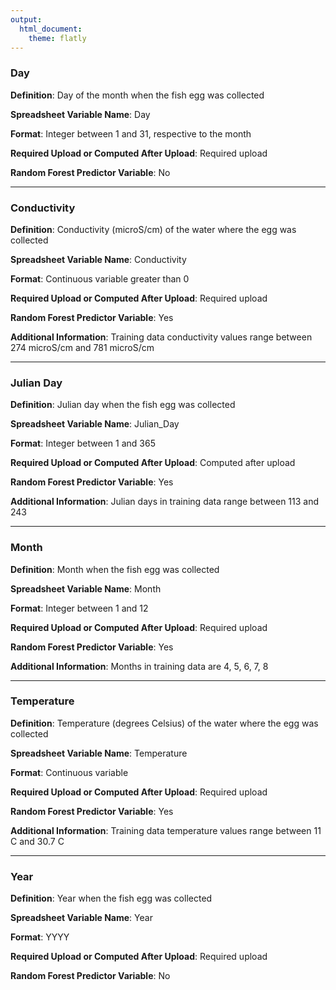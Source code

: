 ```yaml
---
output:
  html_document:
    theme: flatly
---
```


### Day

**Definition**: Day of the month when the fish egg was collected 

**Spreadsheet Variable Name**: Day

**Format**: Integer between 1 and 31, respective to the month

**Required Upload or Computed After Upload**: Required upload

**Random Forest Predictor Variable**: No

<hr/>

### Conductivity

**Definition**: Conductivity (microS/cm) of the water where the egg was collected

**Spreadsheet Variable Name**: Conductivity

**Format**: Continuous variable greater than 0

**Required Upload or Computed After Upload**: Required upload

**Random Forest Predictor Variable**: Yes

**Additional Information**: Training data conductivity values range between 274 microS/cm and	781 microS/cm

<hr/>

### Julian Day

**Definition**: Julian day when the fish egg was collected

**Spreadsheet Variable Name**: Julian_Day

**Format**: Integer between 1 and 365

**Required Upload or Computed After Upload**: Computed after upload

**Random Forest Predictor Variable**: Yes

**Additional Information**: Julian days in training data range between 113 and 243

<hr/>

### Month

**Definition**: Month when the fish egg was collected

**Spreadsheet Variable Name**: Month

**Format**: Integer between 1 and 12

**Required Upload or Computed After Upload**: Required upload

**Random Forest Predictor Variable**: Yes

**Additional Information**: Months in training data are 4, 5, 6, 7, 8

<hr/>

### Temperature

**Definition**: Temperature (degrees Celsius) of the water where the egg was collected

**Spreadsheet Variable Name**: Temperature

**Format**: Continuous variable

**Required Upload or Computed After Upload**: Required upload

**Random Forest Predictor Variable**: Yes

**Additional Information**: Training data temperature values range between 11 C and	30.7 C	

<hr/>

### Year

**Definition**: Year when the fish egg was collected

**Spreadsheet Variable Name**: Year

**Format**: YYYY

**Required Upload or Computed After Upload**: Required upload

**Random Forest Predictor Variable**: No
